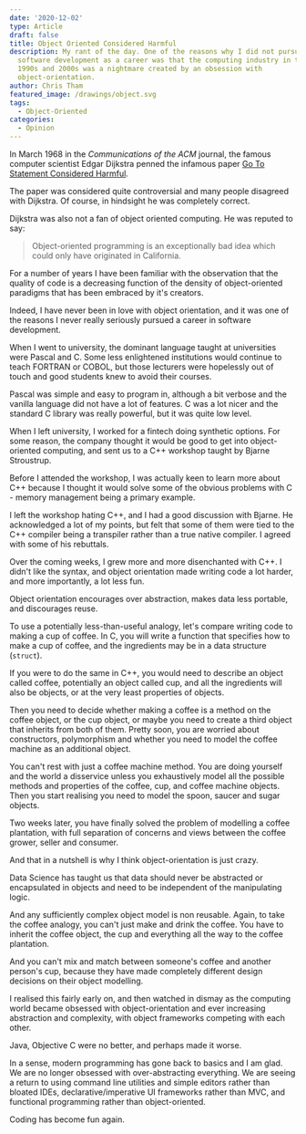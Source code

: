 ```yaml
---
date: '2020-12-02'
type: Article
draft: false
title: Object Oriented Considered Harmful
description: My rant of the day. One of the reasons why I did not pursue
  software development as a career was that the computing industry in the
  1990s and 2000s was a nightmare created by an obsession with
  object-orientation.
author: Chris Tham
featured_image: /drawings/object.svg
tags:
  - Object-Oriented
categories:
  - Opinion
---
```


In March 1968 in the _Communications of the ACM_ journal, the famous
computer scientist Edgar Dijkstra penned the infamous paper
[Go To Statement Considered Harmful](https://homepages.cwi.nl/~storm/teaching/reader/Dijkstra68.pdf).

The paper was considered quite controversial and many people disagreed
with Dijkstra. Of course, in hindsight he was completely correct.

Dijkstra was also not a fan of object oriented computing. He was reputed to
say:

> Object-oriented programming is an exceptionally bad idea which could
> only have originated in California.

For a number of years I have been familiar with the observation that the
quality of code is a decreasing function of the density of object-oriented
paradigms that has been embraced by it's creators.

Indeed, I have never been in love with object orientation, and it was one of
the reasons I never really seriously pursued a career in software development.

When I went to university, the dominant language taught at universities were
Pascal and C. Some less enlightened institutions would continue to teach
FORTRAN or COBOL, but those lecturers were hopelessly out of touch and
good students knew to avoid their courses.

Pascal was simple and easy to program in, although a bit verbose and the
vanilla language did not have a lot of features. C was a lot nicer and
the standard C library was really powerful, but it was quite low level.

When I left university, I worked for a fintech doing synthetic options.
For some reason, the company thought it would be good to get into
object-oriented computing, and sent us to a C++ workshop taught by
Bjarne Stroustrup.

Before I attended the workshop, I was actually keen to learn more about C++
because I thought it would solve some of the obvious problems with C -
memory management being a primary example.

I left the workshop hating C++, and I had a good discussion with Bjarne.
He acknowledged a lot of my points, but felt that some of them were tied
to the C++ compiler being a transpiler rather than a true native compiler.
I agreed with some of his rebuttals.

Over the coming weeks, I grew more and more disenchanted with C++. I didn't
like the syntax, and object orientation made writing code a lot harder,
and more importantly, a lot less fun.

Object orientation encourages over abstraction, makes data less
portable, and discourages reuse.

To use a potentially less-than-useful analogy, let's compare writing code
to making a cup of coffee. In C, you will write a function that specifies
how to make a cup of coffee, and the ingredients may be in a data structure
(`struct`).

If you were to do the same in C++, you would need to describe an object
called coffee, potentially an object called cup, and all the ingredients
will also be objects, or at the very least properties of objects.

Then you need to decide whether making a coffee is a method on the coffee
object, or the cup object, or maybe you need to create a third object
that inherits from both of them. Pretty soon, you are worried about
constructors, polymorphism and whether you need to model the coffee machine as
an additional object.

You can't rest with just a coffee machine method. You are doing yourself
and the world a disservice unless you exhaustively model all the possible
methods and properties of the coffee, cup, and coffee machine objects. Then
you start realising you need to model the spoon, saucer and sugar objects.

Two weeks later, you have finally solved the problem of modelling a coffee
plantation, with full separation of concerns and views between the coffee
grower, seller and consumer.

And that in a nutshell is why I think object-orientation is just crazy.

Data Science has taught us that data should never be abstracted or encapsulated
in objects and need to be independent of the manipulating logic.

And any sufficiently complex object model is non reusable. Again, to take
the coffee analogy, you can't just make and drink the coffee. You have to
inherit the coffee object, the cup and everything all the way to the
coffee plantation.

And you can't mix and match between someone's coffee and another person's cup,
because they have made completely different design decisions on their
object modelling.

I realised this fairly early on, and then watched in dismay as the computing
world became obsessed with object-orientation and ever increasing
abstraction and complexity, with object frameworks competing with each other.

Java, Objective C were no better, and perhaps made it worse.

In a sense, modern programming has gone back to basics and I am glad. We
are no longer obsessed with over-abstracting everything. We are seeing a
return to using command line utilities and simple editors rather than bloated
IDEs, declarative/imperative UI frameworks rather than MVC, and functional
programming rather than object-oriented.

Coding has become fun again.
